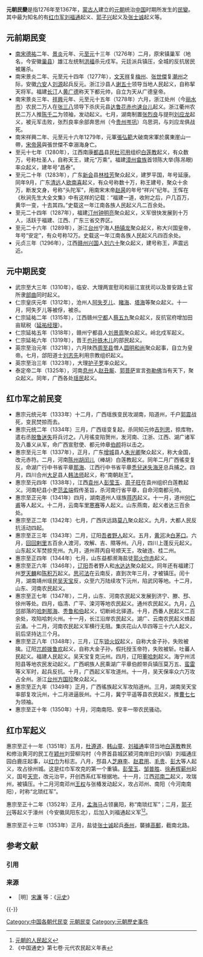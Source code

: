 '''元朝民變'''是指1276年至1367年，[[蒙古族|蒙古人]]建立的[[元朝|元朝]]统治[[中国|中国]]时期所发生的[[舉事|民變]]。其中最为知名的有[[红巾军|红巾军]][[刘福通|刘福通]]起义、[[郭子兴|郭子兴]]起义及[[张士诚|张士诚]]起义等。

==元前期民变==
*[[南宋|南宋]][[德祐|德祐]]二年、[[景炎|景炎]]元年、元[[至元_(元惠宗)|至元]]十三年（1276年）二月，原宋镇巢军（地名，今安徽[[巢县|巢县]]）雄江左统制[[洪福|洪福]]杀元戍军。元廷派兵镇压，全城的反抗居民被屠杀。
*南宋景炎二年、元至元十四年（1277年），[[文天祥|文天祥]]复[[梅州_(古代)|梅州]]、[[张世傑|张世傑]]复[[潮州府|潮州]]之际，安徽[[六安市|六安]]人[[刘源|刘源]]起兵反元。浙江沙县人[[谢五十|谢五十]]领导当地人民起义，自称挈天将军。福建[[长汀|长汀]]人[[黄广德|黄广德]]称天下都元帅，自立为天从广德皇帝。
*南宋景炎三年、[[祥興|祥興]]元年、元至元十五年（1278年）六月，浙江处州（今[[丽水市|丽水市]]）农民二万人在[[张三八|张三八]]领导下杀庆元县[[达鲁花赤|达鲁花赤]][[也速台儿|也速台儿]]起义。浙江衢州农民二万人推[[陈千二|陈千二]]为领袖，发动起义。七月，湖南制置[[张烈良|张烈良]]与提刑[[刘应龙|刘应龙]]起义，被元军击败，张烈良率余部奔思州（今[[贵州省|贵州]][[岑巩县|岑巩]]）乌思洞，与刘应龙俱战死。
*南宋祥興二年、元至元十六年1279年，元軍[[張弘範|張弘範]]大破南宋軍於廣東崖山一帶，[[赵昺|宋帝昺]]與張世傑不幸溺海身亡。
*至元十七年（1280年），江西南康[[都昌|都昌]]县民[[杜可用|杜可用]]组织[[白莲教|白莲教]]起义，有众数万，号称杜圣人，自称天王，建元“万乘”。福建[[漳州|漳州]][[畲族|畲族]]首领陈大举(陈吊眼)率众起义，建年号“昌泰”。
*至元二十年（1283年），广东[[新会|新会]]县[[林桂芳|林桂芳]]聚众起义，建罗平国，年号延康。同年9月，广东[[清远|清远]]人[[欧南喜|欧南喜]]起义，有众号称数十万，称王建号，聚众十余万，断发文身，号称“头陀军”，用南宋末帝[[赵昺|赵昺]]的年号“祥兴”纪年。王恽在《秋涧先生大全文集》中有这样的记载：“福建一道，收附之后，户几百万，黄华一变，十去其四。”史载这一年江南各族人民起义凡二百余处。
*至元二十四年（1287年），福建[[汀州|汀州]][[钟明亮|钟明亮]]聚众起义，义军很快发展到十万人，活跃于福建、江西、广东三省交界区。
*至元二十六年（1289年），浙江[[台州|台州]]宁海人[[杨镇龙|杨镇龙]]聚众起义，称大兴国皇帝，年号“安定”，有众号称12万。史载这一年江南各族人民起义凡四百余处。
*元贞三年（1296年），江西[[赣州|赣州]][[兴国县|兴国]]人[[刘六十|刘六十]]聚众起义，建号称王，声震远近。

==元中期民变==
*武宗至大三年（1310年），临安、大理两宣慰司和丽江宣抚司以及普安路土官所隶[[部曲|部曲]]同时起义。
*仁宗皇庆元年（1312年），沧州人[[阿失歹儿|阿失歹儿]]、[[睹海|睹海]]、[[塔海|塔海]]等聚众起义。十一月，阿失歹儿等被俘，被杀。
*仁宗延祐二年（1315年），江西赣州[[宁都|宁都]]人[[蔡五九|蔡五九]]聚众起义，反抗官府增加田亩赋税（[[延祐经理|延祐经理]]）。
*仁宗延祐五年（1318年），赣州宁都县人[[刘景周|刘景周]]聚众起义。岭北戍军起义。
*仁宗延祐六年（1319年），晋王[[也孙铁木儿|也孙铁木儿]]的部民起义。
*英宗至治元年（1321年），六月陕西[[周至县|周至县]]僧人[[圆明和尚|圆明和尚]]聚众起事，自立为皇帝。七月，郃阳道士[[刘志先|刘志先]]利用宗教组织起义。
*英宗至治三年（1323年），大理[[护子罗|护子罗]]率众起义。
*泰定帝二年（1325年），河南[[息州|息州]]人[[赵丑厮|赵丑厮]]、[[郭菩萨|郭菩萨]]宣言[[弥勒佛|弥勒佛]]当有天下，聚众起义。同年，广西各处[[瑶民|瑶民]]起义。

==红巾军之前民变==
*惠宗元统元年（1333年）十二月，广西瑶族变民攻湖南，陷道州，千户[[郭震|郭震]]战死，变民焚掠而去。
*惠宗元统二年（1334年）三月，广西瑶变复起，杀同知元帅[[吉列思|吉列思]]，掠库物，遣右丞[[脱鲁迷失|脱鲁迷失]]将兵讨之。八月徭变陷贺州，发河南、江浙、江西、湖广诸军及八番义从军，命广西宣慰使、都元帅章[[伯颜|伯颜]]将以击之。
*惠宗至元三年（1337年），正月，广东[[增城|增城]]县人[[朱光卿|朱光卿]]聚众起义，称大金国，改元赤符。二月，河南[[陈州|陈州]][[胡闰儿|胡闰儿]]（棒胡）白莲教起义。同年二月广西徭变复反，命湖广行中书省平章[[那海|那海]]、江西行中书省平章[[秃兒迷失海牙|秃兒迷失海牙]]总兵捕之。四月，四川合州[[大足|大足]]县人[[韩法师|韩法师]]起义，称“南朝赵王”。 
*惠宗至元四年（1338年），江西[[袁州|袁州]]人[[彭莹玉|彭莹玉]]、[[周子旺|周子旺]]在袁州组织白莲教起义。河南杞县小吏[[范孟端|范孟端]]假传圣旨，杀河南行省平章，自命河南都元帅。
*惠宗至正元年（1341年）四月，湖南道州人瑶族[[蒋丙|蒋丙]]起义。十一月，道州[[何仁甫|何仁甫]]等人起义。十二月，云南车里[[寒赛|寒赛]]等人起义。山东燕南，起义者达三百余处。
*惠宗至正二年（1342年）七月，广西庆远路[[莫八|莫八]]聚众起义。九月，大都人民反抗活动四起。
*惠宗至正三年（1343年）二月，辽阳[[吾者野人|吾者野人]]起义。五月，[[黄河|黄河]]决[[白茅口|白茅口]]。六月，[[囉哩回回|回回剌里]]五百余人渡河，攻解、吉、隰等州。八月，四川上蓬反元起义。山东起义军焚掠兖州。九月，道州蒋丙自号顺天王，攻破连、桂二州。
*惠宗至正四年（1344年）七月，山东益都濒海盐徒[[郭火你赤|郭火你赤]]起义。
*惠宗至正六年（1346年），[[辽阳|辽阳]]吾者野人和[[水达达|水达达]]聚众起义。同年还有福建汀州[[罗天麟|罗天麟]]和[[陈积万|陈积万]]起义。[[思可法|思可法]]在云南反，直到次年三月，才被镇压。闰十月，湖南靖州瑶民[[吴天宝|吴天宝]]反，众至六万陆续攻下沅州，陷武冈等地。十二月，山东、河南农民起义。
*惠宗至正七年（1347年），二月，山东、河南农民起义发展到济宁、滕、邳、徐州等处。四月，临清、广平、滦河等地农民起义。通州农民起义。九月，[[八邻|八邻]]部落的[[哈刺那海|哈刺那海]]、[[秃鲁和伯|秃鲁和伯]]起义，切断岭北驿道。十月，西番人民起义二百余处，攻陷哈刺火州。十一月，长江沿岸农民起义。湖广、云南农民起义蜂起云涌。十二月，河南农民起义军横行无阻。集庆花山人毕四等三十六人起义，前后坚持达三个月。
*惠宗至正八年（1348年），三月，辽东[[锁火奴|锁火奴]]起义，自称大金子孙，失败被擒。辽阳[[兀颜拨鲁欢|兀颜拨鲁欢]]起义，自称大金子孙，假托授玉帝符，失败被斩。吐蕃人民起义。福建人民起义。吴天宝复克沅州。四月，辽阳[[董哈刺|董哈刺]]起义。海宁州沭阳县等地农民发动起义。广西峒族人民乘湖广平章伯颜带兵镇压莫万五、[[蛮雷|蛮雷]]等义军时，起兵反抗。十月，广西起义军攻道州。十一月，吴天保率众六万攻占全州。浙江[[台州|台州]][[方国珍|方国珍]]聚众起义。
*惠宗至正九年（1349年）正月，广西徭族起义军攻陷道州。三月，湖南吴天宝率部复攻沅州，十二月进逼辰州。十二月，冀宁平遥等县农民起义，推[[曹七七|曹七七]]为领袖。
*惠宗至正十年（1350年）十月，河南南阳、安丰一带农民骚动。

== 红巾军起义 ==
{{Main|红巾军}}

惠宗至正十一年（1351年）五月，[[杜遵道|杜遵道]]、[[韩山童|韩山童]]、[[刘福通|刘福通]]率领当地[[白莲教|白莲教]]教民和修治黄河的民工在[[颖州|颖州]]刘营柳沟村（今界首县城区颍河南岸旧刘兴镇）刘福通庄园白鹿庄起事，以[[红巾军|红巾]]为标志。八月，邳县人[[芝麻李|芝麻李]]、[[赵君用|赵君用]]、[[毛贵|毛贵]]、[[彭大|彭大]]等人起义，攻占徐州城。这是红巾军攻克的第一个重镇。[[彭莹玉|彭莹玉]]、[[邹普胜|邹普胜]]、[[徐寿辉|徐寿辉]][[蕲州|蕲州]]起义，国号[[天完|天完]]，改元治平，开创西系红军根据地。十一月，江西[[邓南二|邓南二]]起义，攻瑞州，被镇压。十二月河南邓州[[王权|王权]]与张椿发动起义，攻占邓州、南阳（今河南南阳），时称“北琐红军”。

惠宗至正十二年（1352年）正月，[[孟海马|孟海马]]占领襄阳，称“南琐红军”；二月，[[郭子兴|郭子兴]]等起义于濠州（今安徽凤阳东北），后加入刘福通起义军<ref>[http://www.113e.com/result/shizhai/ap32374324.html 元朝的人民起义]{{dead link|date=2017年11月 |bot=InternetArchiveBot |fix-attempted=yes }}</ref><ref>《中国通史》第七卷·元代农民起义年表</ref>。

惠宗至正十三年（1353年）正月，盐徒[[张士诚|张士诚]]起兵[[泰州|泰州]]，襲據[[高郵|高郵]]，截南北路。

== 参考文献 ==
=== 引用 ===
{{Reflist|30em}}

=== 来源 ===
{{refbegin}}
* ［明］[[宋濂|宋濂]] 等：《[[元史|元史]]》
{{refend}}

{{-}}
{{元朝歷史事件}}

[[Category:中国各朝代民变|Category:中国各朝代民变]]
[[Category:元朝民变|]]
[[Category:元朝歷史事件|Category:元朝歷史事件]]